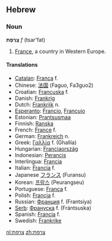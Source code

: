 ==Hebrew==
===Noun===<!-- does hebrew have proper nouns? -->
'''צָרְפַת''' ''f'' (tsar'fat)<!-- article used to say "m", my dictionary says "f" -->

# [[France]], a country in Western Europe.

====Translations====
*[[Catalan]]: [[França]] f. 
*Chinese: [[法国]] (Faguo, Fa3guo2)
*Croatian: [[Francuska]] f.
*Danish: [[Frankrig]] 
*Dutch: [[Frankrijk]] n. 
*[[Esperanto]]: [[Francio]], [[Francujo]] 
*Estonian: [[Prantsusmaa]] 
*Finnish: [[Ranska]] 
*French: [[France]] f. 
*German: [[Frankreich]] n. 
*Greek: [[Γαλλία]] f. (Ghallía)
*Hungarian: [[Franciaország]] 
*Indonesian: [[Perancis]] 
*Interlingua: [[Francia]] 
*Italian: [[Francia]] f. 
*Japanese [[フランス]] (Furansu) 
*Korean: [[프랑스 ]] (Peurangseu)
*Portuguese: [[França]] f. 
*Polish: [[Francja]] f. 
*Russian: [[Франция]] f. (Frantsiya)
*[[Serb]]: [[Франycкa]] f. (Frántsuska)
*Spanish: [[Francia]] f. 
*Swedish: [[Frankrike]]

[[nl:צרפת]]
[[zh:צרפת]]